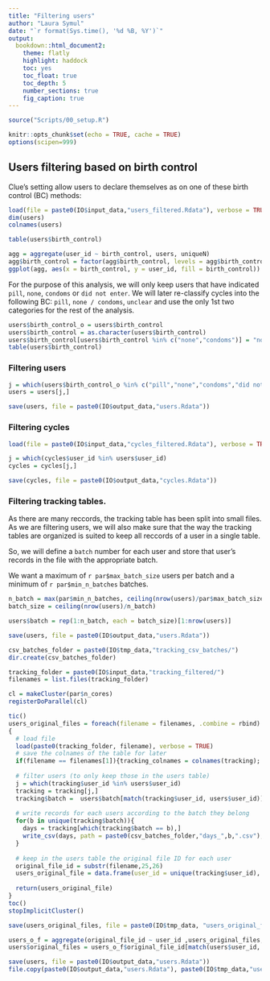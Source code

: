 ```yaml
---
title: "Filtering users"
author: "Laura Symul"
date: "`r format(Sys.time(), '%d %B, %Y')`"
output: 
  bookdown::html_document2: 
    theme: flatly
    highlight: haddock
    toc: yes
    toc_float: true
    toc_depth: 5
    number_sections: true
    fig_caption: true
---
```




```r
source("Scripts/00_setup.R")
```


```r
knitr::opts_chunk$set(echo = TRUE, cache = TRUE)
options(scipen=999)
```


## Users filtering based on birth control

Clue's setting allow users to declare themselves as on one of these birth control (BC) methods:

```r
load(file = paste0(IO$input_data,"users_filtered.Rdata"), verbose = TRUE)
dim(users)
colnames(users)
```


```r
table(users$birth_control)
```


```r
agg = aggregate(user_id ~ birth_control, users, uniqueN)
agg$birth_control = factor(agg$birth_control, levels = agg$birth_control[order(agg$user_id)])
ggplot(agg, aes(x = birth_control, y = user_id, fill = birth_control)) + geom_bar(stat = "identity")
```


For the purpose of this analysis, we will only keep users that have indicated `pill`, `none`, `condoms` or `did not enter`.
We will later re-classify cycles into the following BC: `pill`, `none / condoms`, `unclear` and use the only 1st two categories for the rest of the analysis.


```r
users$birth_control_o = users$birth_control
users$birth_control = as.character(users$birth_control)
users$birth_control[users$birth_control %in% c("none","condoms")] = "none / condoms"
table(users$birth_control)
```


### Filtering users

```r
j = which(users$birth_control_o %in% c("pill","none","condoms","did not enter"))
users = users[j,]

save(users, file = paste0(IO$output_data,"users.Rdata"))
```


### Filtering cycles

```r
load(file = paste0(IO$input_data,"cycles_filtered.Rdata"), verbose = TRUE)
```

```r
j = which(cycles$user_id %in% users$user_id)
cycles = cycles[j,]

save(cycles, file = paste0(IO$output_data,"cycles.Rdata"))
```


### Filtering tracking tables.

As there are many reccords, the tracking table has been split into small files.
As we are filtering users, we will also make sure that the way the tracking tables are organized is suited to keep all reccords of a user in a single table.

So, we will define a `batch` number for each user and store that user's records in the file with the appropriate batch.

We want a maximum of `r par$max_batch_size` users per batch and a minimum of `r par$min_n_batches` batches.

```r

n_batch = max(par$min_n_batches, ceiling(nrow(users)/par$max_batch_size))
batch_size = ceiling(nrow(users)/n_batch)

users$batch = rep(1:n_batch, each = batch_size)[1:nrow(users)]

save(users, file = paste0(IO$output_data,"users.Rdata"))
```



```r

csv_batches_folder = paste0(IO$tmp_data,"tracking_csv_batches/")
dir.create(csv_batches_folder)


```


```r

tracking_folder = paste0(IO$input_data,"tracking_filtered/")
filenames = list.files(tracking_folder)

cl = makeCluster(par$n_cores)
registerDoParallel(cl)

tic()
users_original_files = foreach(filename = filenames, .combine = rbind) %dopar% 
{
  # load file
  load(paste0(tracking_folder, filename), verbose = TRUE)
  # save the colnames of the table for later
  if(filename == filenames[1]){tracking_colnames = colnames(tracking); save(tracking_colnames, file = paste0(IO$tmp_data,"tracking_colnames.Rdata"))}
  
  # filter users (to only keep those in the users table)
  j = which(tracking$user_id %in% users$user_id)
  tracking = tracking[j,]
  tracking$batch =  users$batch[match(tracking$user_id, users$user_id)]
  
  # write records for each users according to the batch they belong
  for(b in unique(tracking$batch)){
    days = tracking[which(tracking$batch == b),]
    write_csv(days, path = paste0(csv_batches_folder,"days_",b,".csv"), append = TRUE,  col_names = FALSE)
  }
  
  # keep in the users table the original file ID for each user
  original_file_id = substr(filename,25,26)
  users_original_file = data.frame(user_id = unique(tracking$user_id), original_file_id = original_file_id)
  
  return(users_original_file)
}
toc()
stopImplicitCluster()

save(users_original_files, file = paste0(IO$tmp_data, "users_original_files.Rdata"))


```

```r

users_o_f = aggregate(original_file_id ~ user_id ,users_original_files, paste0, collapse = ",")
users$original_files = users_o_f$original_file_id[match(users$user_id, users_o_f$user_id)]

save(users, file = paste0(IO$output_data,"users.Rdata"))
file.copy(paste0(IO$output_data,"users.Rdata"), paste0(IO$tmp_data,"users_after_filtering_days.Rdata"), overwrite = TRUE)

```




